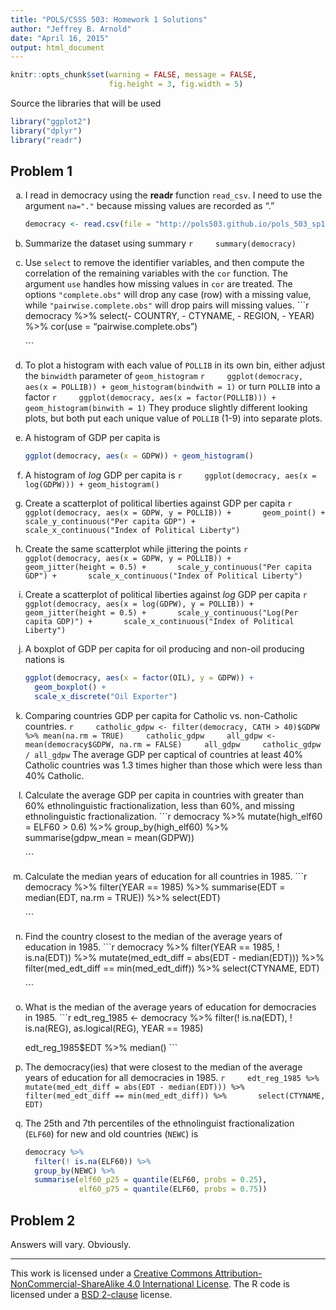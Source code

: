 ```yaml
---
title: "POLS/CSSS 503: Homework 1 Solutions"
author: "Jeffrey B. Arnold"
date: "April 16, 2015"
output: html_document
---
```

```r
knitr::opts_chunk$set(warning = FALSE, message = FALSE,
                      fig.height = 3, fig.width = 5)
```

Source the libraries that will be used

```r
library("ggplot2")
library("dplyr")
library("readr")
```

## Problem 1

a. I read in democracy using the **readr** function `read_csv`. I need to use the argument `na="."` because missing values are recorded as "."

	```r
	democracy <- read.csv(file = "http://pols503.github.io/pols_503_sp15/data/democracy.csv", na = ".", stringsAsFactors = FALSE)
	```

b. Summarize the dataset using summary
	```r
	summary(democracy)
	```

c. Use `select` to remove the identifier variables, and then compute the correlation of the remaining variables with the `cor` function. The argument `use` handles how missing values in `cor` are treated. The options `"complete.obs"` will drop any case (row) with a missing value, while `"pairwise.complete.obs"` will drop pairs will missing values. 
	```r
	democracy %>%
	  select(- COUNTRY, - CTYNAME, - REGION, - YEAR) %>%
	  cor(use = "pairwise.complete.obs")
	  
	```

d. To plot a histogram with each value of `POLLIB` in its own bin, either adjust the `binwidth` parameter of `geom_histogram`
	```r
	ggplot(democracy, aes(x = POLLIB)) + geom_histogram(bindwith = 1)
	```
	or turn `POLLIB` into a factor
	```r
	ggplot(democracy, aes(x = factor(POLLIB))) + geom_histogram(binwith = 1)
	```
  They produce slightly different looking plots, but both put each unique value of `POLLIB` (1-9) into separate plots.

e. A histogram of GDP per capita is

	```r
	ggplot(democracy, aes(x = GDPW)) + geom_histogram()
	```

f. A histogram of *log* GDP per capita is
	```r
	ggplot(democracy, aes(x = log(GDPW))) + geom_histogram()
	```

f. Create a scatterplot of political liberties against GDP per capita
	```r
	ggplot(democracy, aes(x = GDPW, y = POLLIB)) +
	  geom_point() +
	  scale_y_continuous("Per capita GDP") +
	  scale_x_continuous("Index of Political Liberty")
	```

h. Create the same scatterplot while jittering the points
	```r
	ggplot(democracy, aes(x = GDPW, y = POLLIB)) +
	  geom_jitter(height = 0.5) +
	  scale_y_continuous("Per capita GDP") +
	  scale_x_continuous("Index of Political Liberty")
	```

g. Create a scatterplot of political liberties against *log* GDP per capita
	```r
	ggplot(democracy, aes(x = log(GDPW), y = POLLIB)) +
	  geom_jitter(height = 0.5) +
	  scale_y_continuous("Log(Per capita GDP)") +
	  scale_x_continuous("Index of Political Liberty")
	```


i. A boxplot of GDP per capita for oil producing and non-oil producing nations is

	```r
	ggplot(democracy, aes(x = factor(OIL), y = GDPW)) +
	  geom_boxplot() + 
	  scale_x_discrete("Oil Exporter")
	
	```

j. Comparing countries GDP per capita for Catholic vs. non-Catholic countries.
	```r
	catholic_gdpw <- filter(democracy, CATH > 40)$GDPW %>% mean(na.rm = TRUE)
	catholic_gdpw
	all_gdpw <- mean(democracy$GDPW, na.rm = FALSE)
	all_gdpw
	catholic_gdpw / all_gdpw
	```
	The average GDP per captical of countries at least 40% Catholic countries was 1.3 times higher than those which were less than 40% Catholic.

k. Calculate the average GDP per capita in countries with greater than 60% ethnolinguistic fractionalization, less than 60%, and missing ethnolinguistic fractionalization.
	```r
	democracy %>%
	  mutate(high_elf60 = ELF60 > 0.6) %>%
	  group_by(high_elf60) %>%
	  summarise(gdpw_mean = mean(GDPW))
	
	```

l. Calculate the median years of education for all countries in 1985.
	```r
	democracy %>%
	  filter(YEAR == 1985) %>%
	  summarise(EDT = median(EDT, na.rm = TRUE)) %>%
	  select(EDT)
	
	```

l. Find the country closest to the median of the average years of education in 1985.
	```r
	democracy %>%
	  filter(YEAR == 1985, ! is.na(EDT)) %>%
	  mutate(med_edt_diff = abs(EDT - median(EDT))) %>%
	  filter(med_edt_diff == min(med_edt_diff)) %>%
	  select(CTYNAME, EDT)
	
	```

m. What is the median of the average years of education for democracies in 1985.
	```r
	edt_reg_1985 <-
	  democracy %>%
	  filter(! is.na(EDT),
	         ! is.na(REG),
	         as.logical(REG),
	         YEAR == 1985)
	
	edt_reg_1985$EDT %>% median()
	```

n. The democracy(ies) that were closest to the median of the average years of education for all democracies in 1985.
	```r
	edt_reg_1985 %>%
	  mutate(med_edt_diff = abs(EDT - median(EDT))) %>%
	  filter(med_edt_diff == min(med_edt_diff)) %>%
	  select(CTYNAME, EDT)
	```

o. The 25th and 7th percentiles of the ethnolinguist fractionalization (`ELF60`) for new 
   and old countries (`NEWC`) is
	
	```r
	democracy %>%
	  filter(! is.na(ELF60)) %>%
	  group_by(NEWC) %>%
	  summarise(elf60_p25 = quantile(ELF60, probs = 0.25),
	            elf60_p75 = quantile(ELF60, probs = 0.75))
	  
	```


## Problem 2

Answers will vary. Obviously.

* * * 

This work is licensed under a <a rel="license" href="http://creativecommons.org/licenses/by-nc-sa/4.0/">Creative Commons Attribution-NonCommercial-ShareAlike 4.0 International License</a>.
The R code is licensed under a <a rel="license" href="http://www.r-project.org/Licenses/BSD_2_clause ">BSD 2-clause</a> license.
